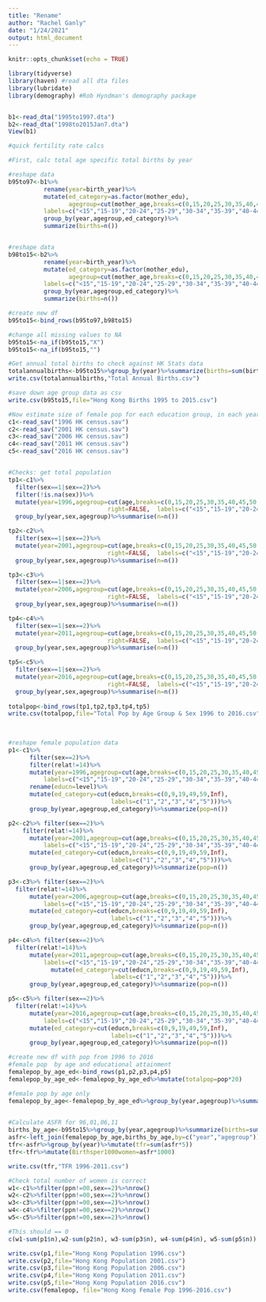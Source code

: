 ```yaml
---
title: "Rename"
author: "Rachel Ganly"
date: "1/24/2021"
output: html_document
---
```


```r
knitr::opts_chunk$set(echo = TRUE)
```

```r
library(tidyverse)
library(haven) #read all dta files
library(lubridate)
library(demography) #Rob Hyndman's demography package


b1<-read_dta("1995to1997.dta")
b2<-read_dta("1998to2015Jan7.dta")
View(b1)

#quick fertility rate calcs

#First, calc total age specific total births by year

#reshape data
b95to97<-b1%>%
          rename(year=birth_year)%>%
          mutate(ed_category=as.factor(mother_edu),
                 agegroup=cut(mother_age,breaks=c(0,15,20,25,30,35,40,45,50,Inf),right=FALSE,
          labels=c("<15","15-19","20-24","25-29","30-34","35-39","40-44","45-49","50+")))%>%
          group_by(year,agegroup,ed_category)%>%
          summarize(births=n())


#reshape data                                                                  
b98to15<-b2%>%     
          rename(year=birth_year)%>%
          mutate(ed_category=as.factor(mother_edu),
                 agegroup=cut(mother_age,breaks=c(0,15,20,25,30,35,40,45,50,Inf),right=FALSE,
          labels=c("<15","15-19","20-24","25-29","30-34","35-39","40-44","45-49","50+")))%>%
          group_by(year,agegroup,ed_category)%>%
          summarize(births=n())

#create new df
b95to15<-bind_rows(b95to97,b98to15)

#change all missing values to NA
b95to15<-na_if(b95to15,"X")
b95to15<-na_if(b95to15,"")

#Get annual total births to check against HK Stats data
totalannualbirths<-b95to15%>%group_by(year)%>%summarize(births=sum(births))
write.csv(totalannualbirths,"Total Annual Births.csv")

#save down age group data as csv
write.csv(b95to15,file="Hong Kong Births 1995 to 2015.csv")

#Now estimate size of female pop for each education group, in each year using census and bicensus data
c1<-read_sav("1996 HK census.sav")
c2<-read_sav("2001 HK census.sav")
c3<-read_sav("2006 HK census.sav")
c4<-read_sav("2011 HK census.sav")
c5<-read_sav("2016 HK census.sav")


#Checks: get total population
tp1<-c1%>%
  filter(sex==1|sex==2)%>%
  filter(!is.na(sex))%>%
  mutate(year=1996,agegroup=cut(age,breaks=c(0,15,20,25,30,35,40,45,50,55,Inf),
                            right=FALSE,  labels=c("<15","15-19","20-24","25-29","30-34","35-39","40-44","45-49","50-54","55+")))%>%
  group_by(year,sex,agegroup)%>%summarise(n=n())

tp2<-c2%>%
  filter(sex==1|sex==2)%>%
  mutate(year=2001,agegroup=cut(age,breaks=c(0,15,20,25,30,35,40,45,50,55,Inf),
                            right=FALSE,  labels=c("<15","15-19","20-24","25-29","30-34","35-39","40-44","45-49","50-54","55+")))%>%
  group_by(year,sex,agegroup)%>%summarise(n=n())

tp3<-c3%>%
  filter(sex==1|sex==2)%>%
  mutate(year=2006,agegroup=cut(age,breaks=c(0,15,20,25,30,35,40,45,50,55,Inf),
                            right=FALSE,  labels=c("<15","15-19","20-24","25-29","30-34","35-39","40-44","45-49","50-54","55+")))%>%
  group_by(year,sex,agegroup)%>%summarise(n=n())

tp4<-c4%>%
  filter(sex==1|sex==2)%>%
  mutate(year=2011,agegroup=cut(age,breaks=c(0,15,20,25,30,35,40,45,50,55,Inf),
                            right=FALSE,  labels=c("<15","15-19","20-24","25-29","30-34","35-39","40-44","45-49","50-54","55+")))%>%
  group_by(year,sex,agegroup)%>%summarise(n=n())

tp5<-c5%>%
  filter(sex==1|sex==2)%>%
  mutate(year=2016,agegroup=cut(age,breaks=c(0,15,20,25,30,35,40,45,50,55,Inf),
                            right=FALSE,  labels=c("<15","15-19","20-24","25-29","30-34","35-39","40-44","45-49","50-54","55+")))%>%
  group_by(year,sex,agegroup)%>%summarise(n=n())
  
totalpop<-bind_rows(tp1,tp2,tp3,tp4,tp5)
write.csv(totalpop,file="Total Pop by Age Group & Sex 1996 to 2016.csv")  
  
  

#reshape female population data
p1<-c1%>%
      filter(sex==2)%>%
      filter(relat!=14)%>%
      mutate(year=1996,agegroup=cut(age,breaks=c(0,15,20,25,30,35,40,45,50,Inf),right=FALSE,
          labels=c("<15","15-19","20-24","25-29","30-34","35-39","40-44","45-49","50+")))%>%
      rename(educn=level)%>%
      mutate(ed_category=cut(educn,breaks=c(0,9,19,49,59,Inf),
                             labels=c("1","2","3","4","5")))%>%
      group_by(year,agegroup,ed_category)%>%summarize(pop=n())

p2<-c2%>% filter(sex==2)%>%
    filter(relat!=14)%>%
      mutate(year=2001,agegroup=cut(age,breaks=c(0,15,20,25,30,35,40,45,50,Inf),right=FALSE,
          labels=c("<15","15-19","20-24","25-29","30-34","35-39","40-44","45-49","50+")))%>%
      mutate(ed_category=cut(educn,breaks=c(0,9,19,49,59,Inf),
                             labels=c("1","2","3","4","5")))%>%
      group_by(year,agegroup,ed_category)%>%summarize(pop=n())

p3<-c3%>% filter(sex==2)%>%
  filter(relat!=14)%>%
      mutate(year=2006,agegroup=cut(age,breaks=c(0,15,20,25,30,35,40,45,50,Inf),right=FALSE,
          labels=c("<15","15-19","20-24","25-29","30-34","35-39","40-44","45-49","50+")))%>%
      mutate(ed_category=cut(educn,breaks=c(0,9,19,49,59,Inf),
                             labels=c("1","2","3","4","5")))%>%
      group_by(year,agegroup,ed_category)%>%summarize(pop=n())

p4<-c4%>% filter(sex==2)%>%
  filter(relat!=14)%>%
      mutate(year=2011,agegroup=cut(age,breaks=c(0,15,20,25,30,35,40,45,50,Inf),right=FALSE,
          labels=c("<15","15-19","20-24","25-29","30-34","35-39","40-44","45-49","50+")))%>%
            mutate(ed_category=cut(educn,breaks=c(0,9,19,49,59,Inf),
                             labels=c("1","2","3","4","5")))%>%
      group_by(year,agegroup,ed_category)%>%summarize(pop=n())

p5<-c5%>% filter(sex==2)%>%
  filter(relat!=14)%>%
      mutate(year=2016,agegroup=cut(age,breaks=c(0,15,20,25,30,35,40,45,50,Inf),right=FALSE,
          labels=c("<15","15-19","20-24","25-29","30-34","35-39","40-44","45-49","50+")))%>%
      mutate(ed_category=cut(educn,breaks=c(0,9,19,49,59,Inf),
                             labels=c("1","2","3","4","5")))%>%
      group_by(year,agegroup,ed_category)%>%summarize(pop=n())

#create new df with pop from 1996 to 2016
#female pop  by age and educational attainment
femalepop_by_age_ed<-bind_rows(p1,p2,p3,p4,p5)
femalepop_by_age_ed<-femalepop_by_age_ed%>%mutate(totalpop=pop*20)

#female pop by age only
femalepop_by_age<-femalepop_by_age_ed%>%group_by(year,agegroup)%>%summarize(totalpop=sum(totalpop))
  

#Calculate ASFR for 96,01,06,11
births_by_age<-b95to15%>%group_by(year,agegroup)%>%summarize(births=sum(births))
asfr<-left_join(femalepop_by_age,births_by_age,by=c("year","agegroup"))%>%mutate(asfr=births/totalpop)
tfr<-asfr%>%group_by(year)%>%mutate(tfr=sum(asfr*5))
tfr<-tfr%>%mutate(Birthsper1000women=asfr*1000)

write.csv(tfr,"TFR 1996-2011.csv")

#Check total number of women is correct
w1<-c1%>%filter(ppn!=00,sex==2)%>%nrow()
w2<-c2%>%filter(ppn!=00,sex==2)%>%nrow()
w3<-c3%>%filter(ppn!=00,sex==2)%>%nrow()
w4<-c4%>%filter(ppn!=00,sex==2)%>%nrow()
w5<-c5%>%filter(ppn!=00,sex==2)%>%nrow()

#This should == 0
c(w1-sum(p1$n),w2-sum(p2$n), w3-sum(p3$n), w4-sum(p4$n), w5-sum(p5$n))  

write.csv(p1,file="Hong Kong Population 1996.csv")
write.csv(p2,file="Hong Kong Population 2001.csv")
write.csv(p3,file="Hong Kong Population 2006.csv")
write.csv(p4,file="Hong Kong Population 2011.csv")
write.csv(p5,file="Hong Kong Population 2016.csv")
write.csv(femalepop, file="Hong Kong Female Pop 1996-2016.csv")

```

